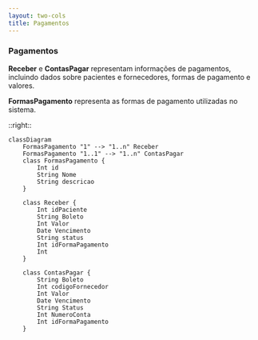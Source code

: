```yaml
---
layout: two-cols
title: Pagamentos
---
```


### Pagamentos

**Receber** e **ContasPagar** representam informações de pagamentos, incluindo dados sobre pacientes e fornecedores, formas de pagamento e valores.

**FormasPagamento** representa as formas de pagamento utilizadas no sistema.

::right::

```mermaid
classDiagram
    FormasPagamento "1" --> "1..n" Receber
    FormasPagamento "1..1" --> "1..n" ContasPagar
    class FormasPagamento {
        Int id
        String Nome
        String descricao
    }

    class Receber {
        Int idPaciente
        String Boleto
        Int Valor
        Date Vencimento
        String status
        Int idFormaPagamento
        Int
    }

    class ContasPagar {
        String Boleto
        Int codigoFornecedor
        Int Valor
        Date Vencimento
        String Status
        Int NumeroConta
        Int idFormaPagamento
    }
```